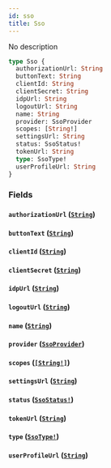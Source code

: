 ```yaml
---
id: sso
title: Sso
---
```


No description

```graphql
type Sso {
  authorizationUrl: String
  buttonText: String
  clientId: String
  clientSecret: String
  idpUrl: String
  logoutUrl: String
  name: String
  provider: SsoProvider
  scopes: [String!]
  settingsUrl: String
  status: SsoStatus!
  tokenUrl: String
  type: SsoType!
  userProfileUrl: String
}
```

### Fields

#### `authorizationUrl` ([`String`](/graphql/scalars/string))

#### `buttonText` ([`String`](/graphql/scalars/string))

#### `clientId` ([`String`](/graphql/scalars/string))

#### `clientSecret` ([`String`](/graphql/scalars/string))

#### `idpUrl` ([`String`](/graphql/scalars/string))

#### `logoutUrl` ([`String`](/graphql/scalars/string))

#### `name` ([`String`](/graphql/scalars/string))

#### `provider` ([`SsoProvider`](/graphql/enums/sso-provider))

#### `scopes` ([`[String!]`](/graphql/scalars/string))

#### `settingsUrl` ([`String`](/graphql/scalars/string))

#### `status` ([`SsoStatus!`](/graphql/enums/sso-status))

#### `tokenUrl` ([`String`](/graphql/scalars/string))

#### `type` ([`SsoType!`](/graphql/enums/sso-type))

#### `userProfileUrl` ([`String`](/graphql/scalars/string))
